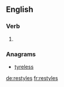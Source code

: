 ==English==

===Verb===
{{head|en}}

# {{en-third-person singular of|restyle}}

===Anagrams===
* [[tyreless#English|tyreless]]

[[de:restyles]]
[[fr:restyles]]